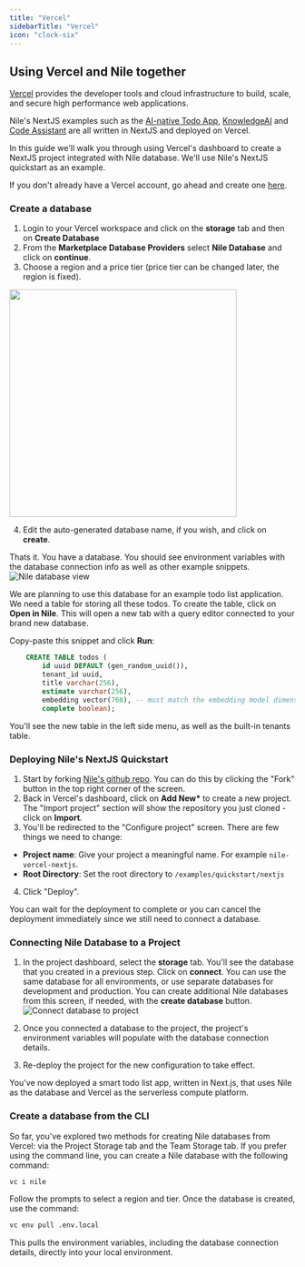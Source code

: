 ```yaml
---
title: "Vercel"
sidebarTitle: "Vercel"
icon: "clock-six"
---
```


## Using Vercel and Nile together

[Vercel](https://vercel.com) provides the developer tools and cloud infrastructure to build, scale, and secure high performance web applications.

Nile's NextJS examples such as the [AI-native Todo App](https://www.thenile.dev/templates/AI-Native%20multi-tenant%20SaaS%20with%20Nile%20and%20NextJS),
[KnowledgeAI](https://www.thenile.dev/templates/KnowledgeAI%20-%20PDF%20search%20assistant%20for%20your%20organization)
and [Code Assistant](https://www.thenile.dev/templates/Autonomous%20Code%20Assistant%20-%20Code%20more%2C%20type%20less) are all written in NextJS and deployed on Vercel.

In this guide we'll walk you through using Vercel's dashboard to create a NextJS project integrated with Nile database. We'll use Nile's NextJS quickstart as an example.

If you don't already have a Vercel account, go ahead and create one [here](https://vercel.com/).

### Create a database

1. Login to your Vercel workspace and click on the **storage** tab and then on **Create Database**
2. From the **Marketplace Database Providers** select **Nile Database** and click on **continue**.
3. Choose a region and a price tier (price tier can be changed later, the region is fixed). 
<img src="/images/create_database.png" width="400" height="400"/>

4. Edit the auto-generated database name, if you wish, and click on **create**.

Thats it. You have a database. You should see environment variables with the database connection info as well as other example snippets.
![Nile database view](/images/vercel_database_env_vars.png)

We are planning to use this database for an example todo list application. We need a table for storing all these todos.
To create the table, click on **Open in Nile**. This will open a new tab with a query editor connected to your brand new database.

Copy-paste this snippet and click **Run**:

```sql
    CREATE TABLE todos (
        id uuid DEFAULT (gen_random_uuid()),
        tenant_id uuid,
        title varchar(256),
        estimate varchar(256),
        embedding vector(768), -- must match the embedding model dimension
        complete boolean);
```

You'll see the new table in the left side menu, as well as the built-in tenants table.

### Deploying Nile's NextJS Quickstart

1. Start by forking [Nile's github repo](https://github.com/niledatabase/niledatabase). You can do this by clicking the "Fork" button in the top right corner of the screen.
2. Back in Vercel's dashboard, click on **Add New\*** to create a new project. The "Import project" section will show the repository you just cloned - click on **Import**.
3. You'll be redirected to the "Configure project" screen. There are few things we need to change:

- **Project name**: Give your project a meaningful name. For example `nile-vercel-nextjs`.
- **Root Directory**: Set the root directory to `/examples/quickstart/nextjs`

4. Click "Deploy".

You can wait for the deployment to complete or you can cancel the deployment immediately since we still need to connect a database.

### Connecting Nile Database to a Project

1. In the project dashboard, select the **storage** tab. You'll see the database that you created in a previous step. Click on **connect**.
   You can use the same database for all environments, or use separate databases for development and production. You can create additional Nile databases from this screen, if needed, with the **create database** button. 
   ![Connect database to project](/images/connect_project_to_db.png)

2. Once you connected a database to the project, the project's environment variables will populate with the database connection details.
3. Re-deploy the project for the new configuration to take effect.

You've now deployed a smart todo list app, written in Next.js, that uses Nile as the database and Vercel as the serverless compute platform.

### Create a database from the CLI

So far, you've explored two methods for creating Nile databases from Vercel: via the Project Storage tab and the Team Storage tab.
If you prefer using the command line, you can create a Nile database with the following command:

```bash
vc i nile
```

Follow the prompts to select a region and tier. Once the database is created, use the command:

```bash
vc env pull .env.local
```

This pulls the environment variables, including the database connection details, directly into your local environment.
